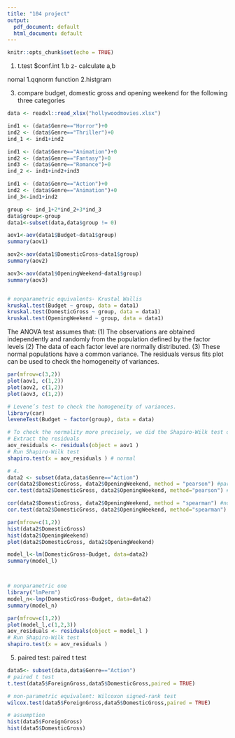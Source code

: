 ```yaml
---
title: "104 project"
output:
  pdf_document: default
  html_document: default
---
```


```r
knitr::opts_chunk$set(echo = TRUE)
```
1. t.test $conf.int
1.b z- calculate a,b 

nomal 1.qqnorm function 2.histgram 

3. compare budget, domestic gross and opening weekend for the following three categories
```r
data <- readxl::read_xlsx("hollywoodmovies.xlsx")

ind1 <- (data$Genre=="Horror")+0
ind2 <- (data$Genre=="Thriller")+0
ind_1 <- ind1+ind2

ind1 <- (data$Genre=="Animation")+0
ind2 <- (data$Genre=="Fantasy")+0
ind3 <- (data$Genre=="Romance")+0
ind_2 <- ind1+ind2+ind3

ind1 <- (data$Genre=="Action")+0
ind2 <- (data$Genre=="Animation")+0
ind_3<-ind1+ind2

group <- ind_1+2*ind_2+3*ind_3
data$group<-group
data1<-subset(data,data$group != 0)

aov1<-aov(data1$Budget~data1$group)
summary(aov1)

aov2<-aov(data1$DomesticGross~data1$group)
summary(aov2)

aov3<-aov(data1$OpeningWeekend~data1$group)
summary(aov3)


# nonparametric equivalents- Krustal Wallis
kruskal.test(Budget ~ group, data = data1)
kruskal.test(DomesticGross ~ group, data = data1)
kruskal.test(OpeningWeekend ~ group, data = data1)


```
The ANOVA test assumes that:
(1) The observations are obtained independently and randomly from the population defined by the factor levels
(2) The data of each factor level are normally distributed.
(3) These normal populations have a common variance.
The residuals versus fits plot can be used to check the homogeneity of variances.
```r
par(mfrow=c(3,2))
plot(aov1, c(1,2))
plot(aov2, c(1,2))
plot(aov3, c(1,2))

# Levene’s test to check the homogeneity of variances.
library(car)
leveneTest(Budget ~ factor(group), data = data)

# To check the normality more precisely, we did the Shapiro-Wilk test on the ANOVA residuals (W = 0.94268, p = 0.006) which finds that normality is violated.
# Extract the residuals
aov_residuals <- residuals(object = aov1 )
# Run Shapiro-Wilk test
shapiro.test(x = aov_residuals ) # normal
```





```r
# 4.
data2 <- subset(data,data$Genre=="Action")
cor(data2$DomesticGross, data2$OpeningWeekend, method = "pearson") #parametric
cor.test(data2$DomesticGross, data2$OpeningWeekend, method="pearson") #

cor(data2$DomesticGross, data2$OpeningWeekend, method = "spearman") #nonparametric
cor.test(data2$DomesticGross, data2$OpeningWeekend, method="spearman")

par(mfrow=c(1,2))
hist(data2$DomesticGross)
hist(data2$OpeningWeekend)
plot(data2$DomesticGross, data2$OpeningWeekend)

model_l<-lm(DomesticGross~Budget, data=data2)
summary(model_l)



# nonparametric one
library("lmPerm")
model_n<-lmp(DomesticGross~Budget, data=data2)
summary(model_n)

par(mfrow=c(1,2))
plot(model_l,c(1,2,3))
aov_residuals <- residuals(object = model_l )
# Run Shapiro-Wilk test
shapiro.test(x = aov_residuals )

```


5. paired test: paired t test
```r
data5<- subset(data,data$Genre=="Action")
# paired t test
t.test(data5$ForeignGross,data5$DomesticGross,paired = TRUE)

# non-parametric equivalent: Wilcoxon signed-rank test
wilcox.test(data5$ForeignGross,data5$DomesticGross,paired = TRUE)

# assumption
hist(data5$ForeignGross)
hist(data5$DomesticGross)
```

